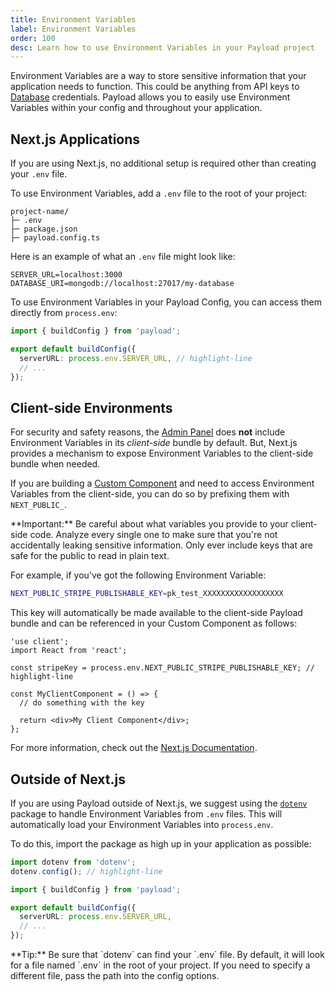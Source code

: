 ```yaml
---
title: Environment Variables
label: Environment Variables
order: 100
desc: Learn how to use Environment Variables in your Payload project
---
```


Environment Variables are a way to store sensitive information that your application needs to function. This could be anything from API keys to [Database](../database/overview) credentials. Payload allows you to easily use Environment Variables within your config and throughout your application.

## Next.js Applications

If you are using Next.js, no additional setup is required other than creating your `.env` file.

To use Environment Variables, add a `.env` file to the root of your project:

```plaintext
project-name/
├─ .env
├─ package.json
├─ payload.config.ts
```

Here is an example of what an `.env` file might look like:

```plaintext
SERVER_URL=localhost:3000
DATABASE_URI=mongodb://localhost:27017/my-database
```

To use Environment Variables in your Payload Config, you can access them directly from `process.env`:

```ts
import { buildConfig } from 'payload';

export default buildConfig({
  serverURL: process.env.SERVER_URL, // highlight-line
  // ...
});
```

## Client-side Environments

For security and safety reasons, the [Admin Panel](../admin/overview) does **not** include Environment Variables in its _client-side_ bundle by default. But, Next.js provides a mechanism to expose Environment Variables to the client-side bundle when needed.

If you are building a [Custom Component](../admin/components) and need to access Environment Variables from the client-side, you can do so by prefixing them with `NEXT_PUBLIC_`.

<Banner type="warning">
  **Important:** Be careful about what variables you provide to your client-side code. Analyze every
  single one to make sure that you're not accidentally leaking sensitive information. Only ever
  include keys that are safe for the public to read in plain text.
</Banner>

For example, if you've got the following Environment Variable:

```bash
NEXT_PUBLIC_STRIPE_PUBLISHABLE_KEY=pk_test_XXXXXXXXXXXXXXXXXX
```

This key will automatically be made available to the client-side Payload bundle and can be referenced in your Custom Component as follows:

```tsx
'use client';
import React from 'react';

const stripeKey = process.env.NEXT_PUBLIC_STRIPE_PUBLISHABLE_KEY; // highlight-line

const MyClientComponent = () => {
  // do something with the key

  return <div>My Client Component</div>;
};
```

For more information, check out the [Next.js Documentation](https://nextjs.org/docs/app/building-your-application/configuring/environment-variables).

## Outside of Next.js

If you are using Payload outside of Next.js, we suggest using the [`dotenv`](https://www.npmjs.com/package/dotenv) package to handle Environment Variables from `.env` files. This will automatically load your Environment Variables into `process.env`.

To do this, import the package as high up in your application as possible:

```ts
import dotenv from 'dotenv';
dotenv.config(); // highlight-line

import { buildConfig } from 'payload';

export default buildConfig({
  serverURL: process.env.SERVER_URL,
  // ...
});
```

<Banner type="warning">
  **Tip:** Be sure that `dotenv` can find your `.env` file. By default, it will look for a file
  named `.env` in the root of your project. If you need to specify a different file, pass the path
  into the config options.
</Banner>
